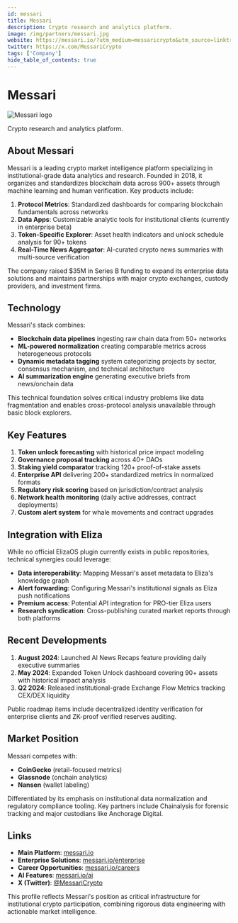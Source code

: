 ```yaml
---
id: messari
title: Messari
description: Crypto research and analytics platform.
image: /img/partners/messari.jpg
website: https://messari.io/?utm_medium=messaricrypto&utm_source=linktree&utm_campaign=messari+website
twitter: https://x.com/MessariCrypto
tags: ['Company']
hide_table_of_contents: true
---
```


# Messari

<div className="partner-logo">
  <img src="/img/partners/messari.jpg" alt="Messari logo" />
</div>

Crypto research and analytics platform.

## About Messari

Messari is a leading crypto market intelligence platform specializing in institutional-grade data analytics and research. Founded in 2018, it organizes and standardizes blockchain data across 900+ assets through machine learning and human verification. Key products include:

1. **Protocol Metrics**: Standardized dashboards for comparing blockchain fundamentals across networks
2. **Data Apps**: Customizable analytic tools for institutional clients (currently in enterprise beta)
3. **Token-Specific Explorer**: Asset health indicators and unlock schedule analysis for 90+ tokens
4. **Real-Time News Aggregator**: AI-curated crypto news summaries with multi-source verification

The company raised $35M in Series B funding to expand its enterprise data solutions and maintains partnerships with major crypto exchanges, custody providers, and investment firms.

## Technology

Messari's stack combines:

- **Blockchain data pipelines** ingesting raw chain data from 50+ networks
- **ML-powered normalization** creating comparable metrics across heterogeneous protocols
- **Dynamic metadata tagging** system categorizing projects by sector, consensus mechanism, and technical architecture
- **AI summarization engine** generating executive briefs from news/onchain data

This technical foundation solves critical industry problems like data fragmentation and enables cross-protocol analysis unavailable through basic block explorers.

## Key Features

1. **Token unlock forecasting** with historical price impact modeling
2. **Governance proposal tracking** across 40+ DAOs
3. **Staking yield comparator** tracking 120+ proof-of-stake assets
4. **Enterprise API** delivering 200+ standardized metrics in normalized formats
5. **Regulatory risk scoring** based on jurisdiction/contract analysis
6. **Network health monitoring** (daily active addresses, contract deployments)
7. **Custom alert system** for whale movements and contract upgrades

## Integration with Eliza

While no official ElizaOS plugin currently exists in public repositories, technical synergies could leverage:

- **Data interoperability**: Mapping Messari's asset metadata to Eliza's knowledge graph
- **Alert forwarding**: Configuring Messari's institutional signals as Eliza push notifications
- **Premium access**: Potential API integration for PRO-tier Eliza users
- **Research syndication**: Cross-publishing curated market reports through both platforms

## Recent Developments

1. **August 2024**: Launched AI News Recaps feature providing daily executive summaries
2. **May 2024**: Expanded Token Unlock dashboard covering 90+ assets with historical impact analysis
3. **Q2 2024**: Released institutional-grade Exchange Flow Metrics tracking CEX/DEX liquidity

Public roadmap items include decentralized identity verification for enterprise clients and ZK-proof verified reserves auditing.

## Market Position

Messari competes with:

- **CoinGecko** (retail-focused metrics)
- **Glassnode** (onchain analytics)
- **Nansen** (wallet labeling)

Differentiated by its emphasis on institutional data normalization and regulatory compliance tooling. Key partners include Chainalysis for forensic tracking and major custodians like Anchorage Digital.

## Links

- **Main Platform**: [messari.io](https://messari.io)
- **Enterprise Solutions**: [messari.io/enterprise](https://messari.io/enterprise)
- **Career Opportunities**: [messari.io/careers](https://messari.io/careers)
- **AI Features**: [messari.io/ai](https://messari.io/ai)
- **X (Twitter)**: [@MessariCrypto](https://x.com/MessariCrypto)

This profile reflects Messari's position as critical infrastructure for institutional crypto participation, combining rigorous data engineering with actionable market intelligence.
